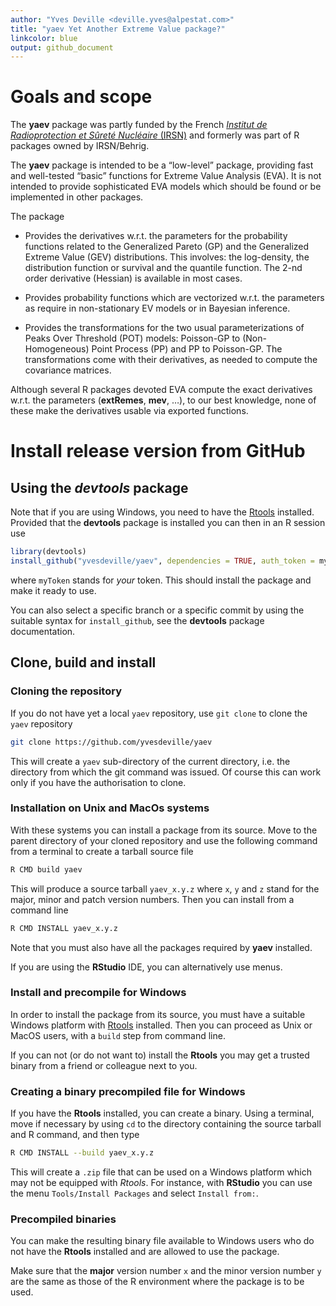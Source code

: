 ```yaml
---
author: "Yves Deville <deville.yves@alpestat.com>"
title: "yaev Yet Another Extreme Value package?"
linkcolor: blue
output: github_document
---
```


# Goals and scope

The **yaev** package was partly funded by the French [*Institut
de Radioprotection et Sûreté Nucléaire* (IRSN)](https://www.irsn.fr/)
and formerly was part of R packages owned by IRSN/Behrig.

The **yaev** package is intended to be a "low-level" package,
providing fast and well-tested "basic" functions for Extreme Value
Analysis (EVA). It is not intended to provide sophisticated EVA models
which should be found or be implemented in other packages.

The package

 - Provides the derivatives w.r.t. the parameters for the probability
   functions related to the Generalized Pareto (GP) and the
   Generalized Extreme Value (GEV) distributions. This involves: the
   log-density, the distribution function or survival and the quantile
   function. The 2-nd order derivative (Hessian) is available in most
   cases.
 
 - Provides probability functions which are vectorized w.r.t. the
   parameters as require in non-stationary EV models or in Bayesian
   inference.

 - Provides the transformations for the two usual parameterizations of
   Peaks Over Threshold (POT) models: Poisson-GP to (Non-Homogeneous)
   Point Process (PP) and PP to Poisson-GP. The transformations come
   with their derivatives, as needed to compute the covariance
   matrices.

Although several R packages devoted EVA compute the exact derivatives
w.r.t. the parameters (**extRemes**, **mev**, ...), to our best
knowledge, none of these make the derivatives usable via exported
functions.



# Install release version from GitHub

## Using the *devtools* package

Note that if you are using Windows, you need to have the
[Rtools](https://cran.r-project.org/bin/windows/Rtools)
installed. Provided that the **devtools** package is installed you can
then in an R session use

```r
library(devtools)
install_github("yvesdeville/yaev", dependencies = TRUE, auth_token = myToken)
```

where `myToken` stands for *your* token. This should install the
package and make it ready to use.

You can also select a specific branch or a specific commit by using
the suitable syntax for `install_github`, see the **devtools** package
documentation.

## Clone, build and install

### Cloning the repository

If you do not have yet a local `yaev` repository, use `git clone` to
clone the `yaev` repository

``` bash
git clone https://github.com/yvesdeville/yaev
```

This will create a `yaev` sub-directory of the current directory,
i.e. the directory from which the git command was issued. Of course
this can work only if you have the authorisation to clone.

### Installation on Unix and MacOs systems

With these systems you can install a package from its source. Move to
the parent directory of your cloned repository and use the following
command from a terminal to create a tarball source file

``` bash
R CMD build yaev
```

This will produce a source tarball `yaev_x.y.z` where `x`, `y` and
`z` stand for the major, minor and patch version numbers. Then you can
install from a command line

``` bash
R CMD INSTALL yaev_x.y.z
```

Note that you must also have all the packages required by **yaev**
installed.

If you are using the **RStudio** IDE, you can alternatively use menus.

### Install and precompile for Windows

In order to install the package from its source, you must have a
suitable Windows platform with
[Rtools](https://cran.r-project.org/bin/windows/Rtools)
installed. Then you can proceed as Unix or MacOS users, with a `build`
step from command line.

If you can not (or do not want to) install the **Rtools** you may get
a trusted binary from a friend or colleague next to you.

### Creating a binary precompiled file for Windows

If you have the **Rtools** installed, you can create a binary. Using a
terminal, move if necessary by using `cd` to the directory containing
the source tarball and R command, and then type

``` bash
R CMD INSTALL --build yaev_x.y.z
```

This will create a `.zip` file that can be used on a Windows platform
which may not be equipped with *Rtools*. For instance, with
**RStudio** you can use the menu `Tools/Install Packages` and select
`Install from:`. 

### Precompiled binaries

You can make the resulting binary file available to Windows users who
do not have the **Rtools** installed and are allowed to use the
package. 

Make sure that the **major** version number `x` and the minor version
number `y` are the same as those of the R environment where the
package is to be used.
